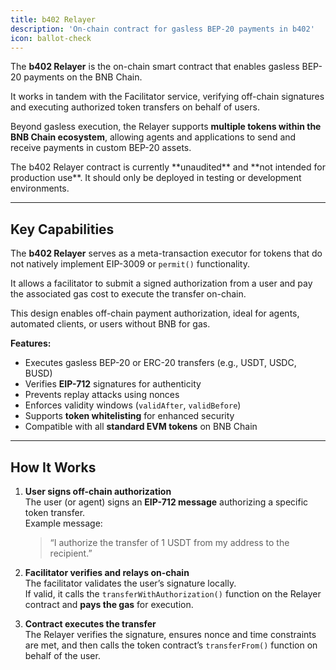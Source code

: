 ```yaml
---
title: b402 Relayer
description: 'On-chain contract for gasless BEP-20 payments in b402'
icon: ballot-check
---
```


The **b402 Relayer** is the on-chain smart contract that enables gasless BEP-20 payments on the BNB Chain.  

It works in tandem with the Facilitator service, verifying off-chain signatures and executing authorized token transfers on behalf of users.

Beyond gasless execution, the Relayer supports **multiple tokens within the BNB Chain ecosystem**, allowing agents and applications to send and receive payments in custom BEP-20 assets.

<Note>
The b402 Relayer contract is currently **unaudited** and **not intended for production use**. It should only be deployed in testing or development environments.
</Note>

---

## Key Capabilities

The **b402 Relayer** serves as a meta-transaction executor for tokens that do not natively implement EIP-3009 or `permit()` functionality.  

It allows a facilitator to submit a signed authorization from a user and pay the associated gas cost to execute the transfer on-chain.

This design enables off-chain payment authorization, ideal for agents, automated clients, or users without BNB for gas.

**Features:**
- Executes gasless BEP-20 or ERC-20 transfers (e.g., USDT, USDC, BUSD)  
- Verifies **EIP-712** signatures for authenticity  
- Prevents replay attacks using nonces  
- Enforces validity windows (`validAfter`, `validBefore`)  
- Supports **token whitelisting** for enhanced security  
- Compatible with all **standard EVM tokens** on BNB Chain  

---

## How It Works

1. **User signs off-chain authorization**  
   The user (or agent) signs an **EIP-712 message** authorizing a specific token transfer.  
   Example message:  
   > “I authorize the transfer of 1 USDT from my address to the recipient.”

2. **Facilitator verifies and relays on-chain**  
   The facilitator validates the user’s signature locally.  
   If valid, it calls the `transferWithAuthorization()` function on the Relayer contract and **pays the gas** for execution.

3. **Contract executes the transfer**  
   The Relayer verifies the signature, ensures nonce and time constraints are met, and then calls the token contract’s `transferFrom()` function on behalf of the user.

